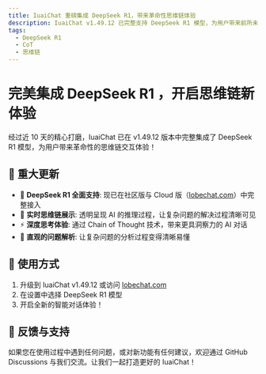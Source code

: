 ```yaml
---
title: IuaiChat 重磅集成 DeepSeek R1，带来革命性思维链体验
description: IuaiChat v1.49.12 已完整支持 DeepSeek R1 模型，为用户带来前所未有的思维链交互体验
tags:
  - DeepSeek R1
  - CoT
  - 思维链
---
```


# 完美集成 DeepSeek R1 ，开启思维链新体验

经过近 10 天的精心打磨，IuaiChat 已在 v1.49.12 版本中完整集成了 DeepSeek R1 模型，为用户带来革命性的思维链交互体验！

## 🚀 重大更新

- 🤯 **DeepSeek R1 全面支持**: 现已在社区版与 Cloud 版（[lobechat.com](https://lobechat.com)）中完整接入
- 🧠 **实时思维链展示**: 透明呈现 AI 的推理过程，让复杂问题的解决过程清晰可见
- ⚡️ **深度思考体验**: 通过 Chain of Thought 技术，带来更具洞察力的 AI 对话
- 💫 **直观的问题解析**: 让复杂问题的分析过程变得清晰易懂

## 🌟 使用方式

1. 升级到 IuaiChat v1.49.12 或访问 [lobechat.com](https://lobechat.com)
2. 在设置中选择 DeepSeek R1 模型
3. 开启全新的智能对话体验！

## 📢 反馈与支持

如果您在使用过程中遇到任何问题，或对新功能有任何建议，欢迎通过 GitHub Discussions 与我们交流。让我们一起打造更好的 IuaiChat！
